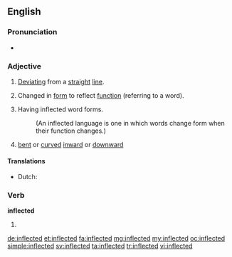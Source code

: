 ==English==

===Pronunciation===
* {{audio|en-us-inflected.ogg|Audio (US)}}

===Adjective===
{{en-adj}}

# [[deviate|Deviating]] from a [[straight]] [[line]]. 
# {{grammar}} Changed in [[form]] to reflect [[function]] (referring to a word).
# {{linguistics}} Having inflected word forms. 
#:(An inflected language is one in which words change form when their function changes.)
# {{botany}} [[bent]] or [[curved]] [[inward]] or [[downward]]

====Translations====
{{trans-top|(grammar)}}
* Dutch: {{t+|nl|verbogen}}
{{trans-mid}}
{{trans-bottom}}

===Verb===
'''inflected'''

# {{past of|inflect}}

[[de:inflected]]
[[et:inflected]]
[[fa:inflected]]
[[mg:inflected]]
[[my:inflected]]
[[oc:inflected]]
[[simple:inflected]]
[[sv:inflected]]
[[ta:inflected]]
[[tr:inflected]]
[[vi:inflected]]